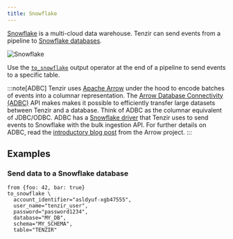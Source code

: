 ```yaml
---
title: Snowflake
---
```


[Snowflake](https://snowflake.com) is a multi-cloud data warehouse. Tenzir can
send events from a pipeline to [Snowflake
databases](https://docs.snowflake.com/en/sql-reference/ddl-database).

![Snowflake](snowflake.svg)

Use the [`to_snowflake`](../../reference/operators/to_snowflake) output operator
at the end of a pipeline to send events to a specific table.

:::note[ADBC]
Tenzir uses [Apache Arrow](https://arrow.apache.org) under the hood to encode
batches of events into a columnar representation. The [Arrow Database
Connectivity (ADBC)](https://arrow.apache.org/docs/format/ADBC.html) API makes
makes it possible to efficiently transfer large datasets between Tenzir and a
database. Think of ADBC as the columnar equivalent of JDBC/ODBC. ADBC has a
[Snowflake driver](https://arrow.apache.org/adbc/current/driver/snowflake.html)
that Tenzir uses to send events to Snowflake with the bulk ingestion API. For
further details on ADBC, read the [introductory blog
post](https://arrow.apache.org/blog/2023/01/05/introducing-arrow-adbc/) from the
Arrow project.
:::

## Examples

### Send data to a Snowflake database

```tql
from {foo: 42, bar: true}
to_snowflake \
  account_identifier="asldyuf-xgb47555",
  user_name="tenzir_user",
  password="password1234",
  database="MY_DB",
  schema="MY_SCHEMA",
  table="TENZIR"
```
